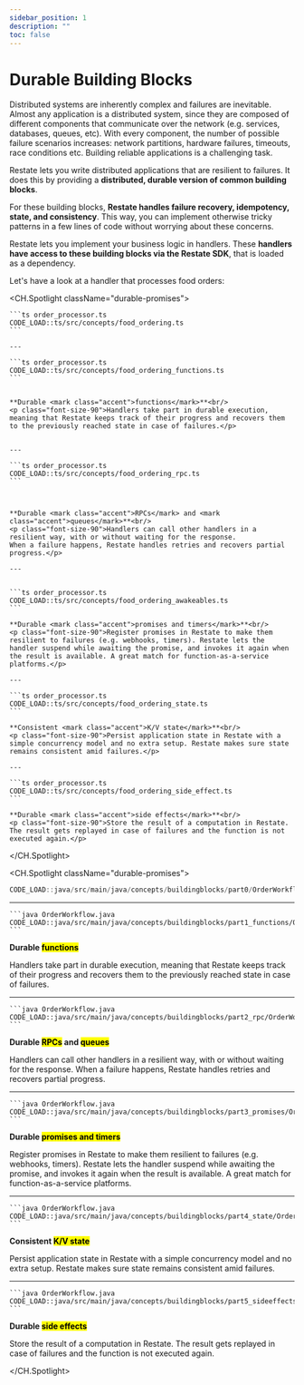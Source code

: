 ```yaml
---
sidebar_position: 1
description: ""
toc: false
---
```



# Durable Building Blocks

<Admonition type="note" icon="💡" title="Context">
    Distributed systems are inherently complex and failures are inevitable.
    Almost any application is a distributed system, since they are composed of different components that communicate over the network (e.g. services, databases, queues, etc).
    With every component, the number of possible failure scenarios increases: network partitions, hardware failures, timeouts, race conditions etc.
    Building reliable applications is a challenging task.
</Admonition>

Restate lets you write distributed applications that are resilient to failures.
It does this by providing a **distributed, durable version of common building blocks**.

For these building blocks, **Restate handles failure recovery, idempotency, state, and consistency**.
This way, you can implement otherwise tricky patterns in a few lines of code without worrying about these concerns.

Restate lets you implement your business logic in handlers.
These **handlers have access to these building blocks via the Restate SDK**, that is loaded as a dependency.

Let's have a look at a handler that processes food orders:
<Tabs groupId="sdk" queryString>
<TabItem value="ts" label="TypeScript">

<CH.Spotlight className="durable-promises">

    ```ts order_processor.ts
    CODE_LOAD::ts/src/concepts/food_ordering.ts
    ```

    ---

    ```ts order_processor.ts
    CODE_LOAD::ts/src/concepts/food_ordering_functions.ts
    ```


    **Durable <mark class="accent">functions</mark>**<br/>
    <p class="font-size-90">Handlers take part in durable execution, meaning that Restate keeps track of their progress and recovers them to the previously reached state in case of failures.</p>


    ---

    ```ts order_processor.ts
    CODE_LOAD::ts/src/concepts/food_ordering_rpc.ts
    ```



    **Durable <mark class="accent">RPCs</mark> and <mark class="accent">queues</mark>**<br/>
    <p class="font-size-90">Handlers can call other handlers in a resilient way, with or without waiting for the response.
    When a failure happens, Restate handles retries and recovers partial progress.</p>

    ---


    ```ts order_processor.ts
    CODE_LOAD::ts/src/concepts/food_ordering_awakeables.ts
    ```

    **Durable <mark class="accent">promises and timers</mark>**<br/>
    <p class="font-size-90">Register promises in Restate to make them resilient to failures (e.g. webhooks, timers). Restate lets the handler suspend while awaiting the promise, and invokes it again when the result is available. A great match for function-as-a-service platforms.</p>

    ---

    ```ts order_processor.ts
    CODE_LOAD::ts/src/concepts/food_ordering_state.ts
    ```

    **Consistent <mark class="accent">K/V state</mark>**<br/>
    <p class="font-size-90">Persist application state in Restate with a simple concurrency model and no extra setup. Restate makes sure state remains consistent amid failures.</p>

    ---

    ```ts order_processor.ts
    CODE_LOAD::ts/src/concepts/food_ordering_side_effect.ts
    ```

    **Durable <mark class="accent">side effects</mark>**<br/>
    <p class="font-size-90">Store the result of a computation in Restate. The result gets replayed in case of failures and the function is not executed again.</p>

</CH.Spotlight>
</TabItem>
<TabItem value="java" label="Java">

<CH.Spotlight className="durable-promises">

```java OrderWorkflow.java
CODE_LOAD::java/src/main/java/concepts/buildingblocks/part0/OrderWorkflow.java
```

---

    ```java OrderWorkflow.java
    CODE_LOAD::java/src/main/java/concepts/buildingblocks/part1_functions/OrderWorkflow.java
    ```

**Durable <mark class="accent">functions</mark>**<br/>
<p class="font-size-90">Handlers take part in durable execution, meaning that Restate keeps track of their progress and recovers them to the previously reached state in case of failures.</p>

---

    ```java OrderWorkflow.java
    CODE_LOAD::java/src/main/java/concepts/buildingblocks/part2_rpc/OrderWorkflow.java
    ```

**Durable <mark class="accent">RPCs</mark> and <mark class="accent">queues</mark>**<br/>
<p class="font-size-90">Handlers can call other handlers in a resilient way, with or without waiting for the response.
    When a failure happens, Restate handles retries and recovers partial progress.</p>

---


    ```java OrderWorkflow.java
    CODE_LOAD::java/src/main/java/concepts/buildingblocks/part3_promises/OrderWorkflow.java
    ```

**Durable <mark class="accent">promises and timers</mark>**<br/>
<p class="font-size-90">Register promises in Restate to make them resilient to failures (e.g. webhooks, timers). Restate lets the handler suspend while awaiting the promise, and invokes it again when the result is available. A great match for function-as-a-service platforms.</p>

---

    ```java OrderWorkflow.java
    CODE_LOAD::java/src/main/java/concepts/buildingblocks/part4_state/OrderWorkflow.java
    ```

**Consistent <mark class="accent">K/V state</mark>**<br/>
<p class="font-size-90">Persist application state in Restate with a simple concurrency model and no extra setup. Restate makes sure state remains consistent amid failures.</p>

---


    ```java OrderWorkflow.java
    CODE_LOAD::java/src/main/java/concepts/buildingblocks/part5_sideeffects/OrderWorkflow.java
    ```


**Durable <mark class="accent">side effects</mark>**<br/>
<p class="font-size-90">Store the result of a computation in Restate. The result gets replayed in case of failures and the function is not executed again.</p>

</CH.Spotlight>
</TabItem>
</Tabs>
